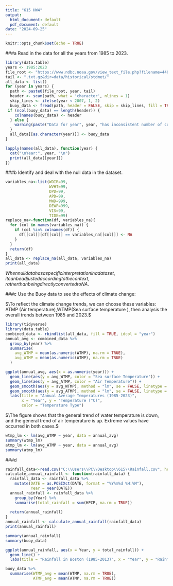 ---
title: "615 HW4"
output:
  html_document: default
  pdf_document: default
date: "2024-09-25"
---

```{r setup, include=FALSE}
knitr::opts_chunk$set(echo = TRUE)
```

###a 
Read in the data for all the years from 1985 to 2023.

```{r}
library(data.table)
years <- 1985:2023
file_root <- "https://www.ndbc.noaa.gov/view_text_file.php?filename=44013h"
tail <- ".txt.gz&dir=data/historical/stdmet/"
all_data <- list()
for (year in years) {
  path <- paste0(file_root, year, tail)
  header <- scan(path, what = 'character', nlines = 1)
  skip_lines <- ifelse(year < 2007, 1, 2)  
  buoy_data <- fread(path, header = FALSE, skip = skip_lines, fill = TRUE)
 if (ncol(buoy_data) == length(header)) {
    colnames(buoy_data) <- header
  } else {
    warning(paste("Data for year", year, "has inconsistent number of columns. Skipping header assignment."))
  }
  all_data[[as.character(year)]] <- buoy_data
}
```

```{r}
lapply(names(all_data), function(year) {
  cat("\nYear:", year, "\n")
  print(all_data[[year]])
})
```

###b
Identify and deal with the null data in the dataset.
```{r}
variables_na<-list(WDIR=99,
                   WVHT=99,
                   DPD=99, 
                   APD=99, 
                   MWD=999,
                   DEWP=999, 
                   VIS=99,
                   TIDE=99)
replace_na<-function(df, variables_na){
  for (col in names(variables_na)) {
    if (col %in% colnames(df)) {
      df[[col]][df[[col]] == variables_na[[col]]] <- NA
    }
  }
  return(df)
}
all_data <- replace_na(all_data, variables_na)
print(all_data)
```
$When null data has a specific interpretation in a dataset, it can be adjusted according to the context, rather than being directly converted to NA.$


###c
Use the Buoy data to see the effects of climate change:

$\To reflect the climate change trends, we can choose these variables: ATMP (Air temperature),WTMP(Sea surface temperature ), then analysis the overall trends between 1985 and 2023.$

```{r}
library(tidyverse)
library(data.table)
combined_data <- rbindlist(all_data, fill = TRUE, idcol = "year")
annual_avg <- combined_data %>%
  group_by(year) %>%
  summarize(
    avg_WTMP = mean(as.numeric(WTMP), na.rm = TRUE),
    avg_ATMP = mean(as.numeric(ATMP), na.rm = TRUE)
  )

ggplot(annual_avg, aes(x = as.numeric(year))) +
  geom_line(aes(y = avg_WTMP, color = "Sea surface Temperature")) +
  geom_line(aes(y = avg_ATMP, color = "Air Temperature")) +
  geom_smooth(aes(y = avg_WTMP), method = "lm", se = FALSE, linetype = "dashed", color = "blue") +
  geom_smooth(aes(y = avg_ATMP), method = "lm", se = FALSE, linetype = "dashed", color = "red") +
  labs(title = "Annual Average Temperatures (1985-2023)",
       x = "Year", y = "Temperature (°C)",
       color = "Temperature Type") 
```
$\The figure shows that the general trend of water temperature is down, and the general trend of air temperature is up. Extreme values have occurred in both cases.$

```{r}
wtmp_lm <- lm(avg_WTMP ~ year, data = annual_avg)
summary(wtmp_lm)
atmp_lm <- lm(avg_ATMP ~ year, data = annual_avg)
summary(atmp_lm)

```

###d
```{r}
rainfall_data<-read.csv("C:\\Users\\PC\\Desktop\\615\\Rainfall.csv", header= TRUE)
calculate_annual_rainfall <- function(rainfall_data) {
  rainfall_data <- rainfall_data %>%
    mutate(DATE = as.POSIXct(DATE, format = "%Y%m%d %H:%M"),  
           Year = year(DATE))  
  annual_rainfall <- rainfall_data %>%
    group_by(Year) %>%
    summarise(total_rainfall = sum(HPCP, na.rm = TRUE))  
  
  return(annual_rainfall)
}
annual_rainfall <- calculate_annual_rainfall(rainfall_data)
print(annual_rainfall)
```

```{R}
summary(annual_rainfall)
summary(buoy_data)

ggplot(annual_rainfall, aes(x = Year, y = total_rainfall)) +
  geom_line() +
  labs(title = "Rainfall in Boston (1985-2013)", x = "Year", y = "Rainfall (g)")

buoy_data %>%
  summarise(WTMP_avg = mean(WTMP, na.rm = TRUE),
            ATMP_avg = mean(ATMP, na.rm = TRUE))
```



